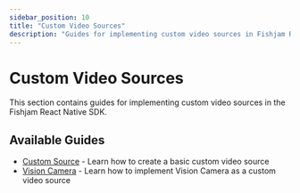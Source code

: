 ```yaml
---
sidebar_position: 10
title: "Custom Video Sources"
description: "Guides for implementing custom video sources in Fishjam React Native SDK"
---
```


# Custom Video Sources

This section contains guides for implementing custom video sources in the Fishjam React Native SDK.

## Available Guides

- [Custom Source](../../../how-to/react-native/custom-video-sources/overview) - Learn how to create a basic custom video source
- [Vision Camera](../../../how-to/react-native/custom-video-sources/vision-camera) - Learn how to implement Vision Camera as a custom video source
